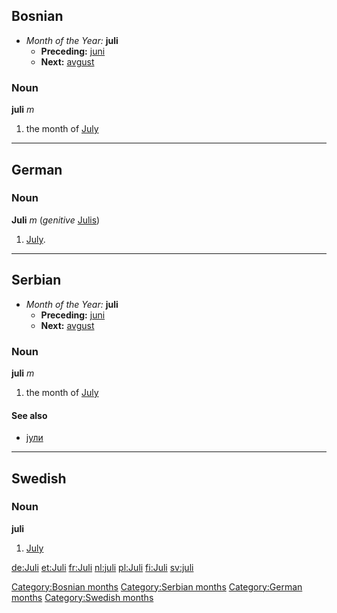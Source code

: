 ==Bosnian==
*''Month of the Year:'' '''juli'''
**'''Preceding:''' [[juni]]
**'''Next:''' [[avgust]]
===Noun===
'''juli''' ''m''
#the month of [[July]]
[[Category:Bosnian months]]
----
==German==
===Noun===
'''Juli''' ''m'' (''genitive'' [[Julis]])
# [[July]].
----
==Serbian==
*''Month of the Year:'' '''juli'''
**'''Preceding:''' [[juni]]
**'''Next:''' [[avgust]]
===Noun===
'''juli''' ''m''
#the month of [[July]]
====See also====
*[[јули]]
[[Category:Serbian months]]
----
==Swedish==
===Noun===
'''juli'''
# [[July]]
[[Category:German months]]
[[Category:Swedish months]]

[[de:Juli]]
[[et:Juli]]
[[fr:Juli]]
[[nl:juli]]
[[pl:Juli]]
[[fi:Juli]]
[[sv:juli]]